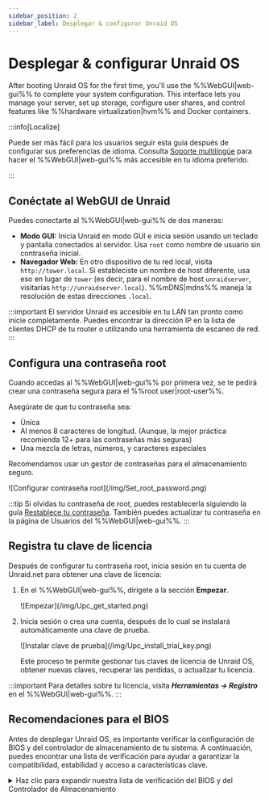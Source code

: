 ```yaml
---
sidebar_position: 2
sidebar_label: Desplegar & configurar Unraid OS
---
```


# Desplegar & configurar Unraid OS

After booting Unraid OS for the first time, you'll use the %%WebGUI|web-gui%% to complete your system configuration. This interface lets you manage your server, set up storage, configure user shares, and control features like %%hardware virtualization|hvm%% and Docker containers.

:::info\[Localize]

Puede ser más fácil para los usuarios seguir esta guía después de configurar sus preferencias de idioma. Consulta [Soporte multilingüe](../../using-unraid-to/customize-your-experience/multi-language-support.mdx) para hacer el %%WebGUI|web-gui%% más accesible en tu idioma preferido.

:::

## Conéctate al WebGUI de Unraid

Puedes conectarte al %%WebGUI|web-gui%% de dos maneras:

- **Modo GUI:** Inicia Unraid en modo GUI e inicia sesión usando un teclado y pantalla conectados al servidor. Usa `root` como nombre de usuario sin contraseña inicial.
- **Navegador Web:** En otro dispositivo de tu red local, visita `http://tower.local`. Si estableciste un nombre de host diferente, usa eso en lugar de `tower` (es decir, para el nombre de host `unraidserver`, visitarías `http://unraidserver.local`). %%mDNS|mdns%% maneja la resolución de estas direcciones `.local`.

:::important
El servidor Unraid es accesible en tu LAN tan pronto como inicie completamente. Puedes encontrar la dirección IP en la lista de clientes DHCP de tu router o utilizando una herramienta de escaneo de red.
:::

## Configura una contraseña root

Cuando accedas al %%WebGUI|web-gui%% por primera vez, se te pedirá crear una contraseña segura para el %%root user|root-user%%.

Asegúrate de que tu contraseña sea:

- Única
- Al menos 8 caracteres de longitud. (Aunque, la mejor práctica recomienda 12+ para las contraseñas más seguras)
- Una mezcla de letras, números, y caracteres especiales

Recomendamos usar un gestor de contraseñas para el almacenamiento seguro.

<div style={{ margin: 'auto', maxWidth: '300px'}}>
  ![Configurar contraseña root](/img/Set_root_password.png)
</div>

:::tip
Si olvidas tu contraseña de root, puedes restablecerla siguiendo la guía [Restablece tu contraseña](../../system-administration/secure-your-server/user-management.mdx#reset-your-password). También puedes actualizar tu contraseña en la página de Usuarios del %%WebGUI|web-gui%%.
:::

## Registra tu clave de licencia

Después de configurar tu contraseña root, inicia sesión en tu cuenta de Unraid.net para obtener una clave de licencia:

1. En el %%WebGUI|web-gui%%, dirígete a la sección **Empezar**.

   <div style={{ margin: 'auto', maxWidth: '500px'}}>
     ![Empezar](/img/Upc_get_started.png)
   </div>

2. Inicia sesión o crea una cuenta, después de lo cual se instalará automáticamente una clave de prueba.

   <div style={{ margin: 'auto', maxWidth: '500px'}}>
     ![Instalar clave de prueba](/img/Upc_install_trial_key.png)
   </div>

   Este proceso te permite gestionar tus claves de licencia de Unraid OS, obtener nuevas claves, recuperar las perdidas, o actualizar tu licencia.

:::important
Para detalles sobre tu licencia, visita ***Herramientas → Registro*** en el %%WebGUI|web-gui%%.
:::

## Recomendaciones para el BIOS

Antes de desplegar Unraid OS, es importante verificar la configuración de BIOS y del controlador de almacenamiento de tu sistema. A continuación, puedes encontrar una lista de verificación para ayudar a garantizar la compatibilidad, estabilidad y acceso a características clave.

<details>
  <summary>Haz clic para expandir nuestra lista de verificación del BIOS y del Controlador de Almacenamiento</summary>

  Una configuración adecuada del BIOS y del controlador de almacenamiento es vital para un despliegue estable de Unraid OS. Usa esta lista de verificación antes de tu primer inicio.

  ### Configuraciones Básicas

  ✅ Establecer el dispositivo de arranque primario en la unidad flash USB.\n✅ Configurar el controlador de almacenamiento al modo **%%AHCI|ahci%%** con conexiones SATA.\n✅ Configurar el controlador en modo **%%HBA|hba-mode%%** (no **%%RAID|raid%%**).\n✅ Desactivar **Arranque Seguro** ya que no es compatible con Unraid OS.

  ### Configuraciones Avanzadas

  ✅ Enable **%%hardware virtualization|hvm%%** features (e.g., **%%Intel VT-x|intel-vt-x%%** or **%%AMD-V|amd-v%%**) for **%%virtual machines (VMs)|vm%%**.\
  ✅ Enable **%%IOMMU|iommu%%** support (Intel VT-d or AMD-Vi) for PCI device assignment to VMs.

  ### Consejos para Solucionar Problemas

  Si Unraid OS no se inicia, intenta:

  ✅ Ajustar el orden de arranque a: **Forced-FDD**, **USB-HDD**, **USB-ZIP**.\n✅ Deshabilitar el soporte USB 2.0/3.0.\n✅ Alternar cualquier característica de Arranque Rápido.\n✅ Alternar el soporte para teclado USB.

  Para más asistencia, visita el [foro de soporte general de Unraid](https://forums.unraid.net/).

  :::important
  Muchas placas base limitan la selección de dispositivos de arranque a 12 discos duros. Si tu unidad flash USB se reconoce como disco duro, es posible que no puedas arrancar desde ella después de instalar 12 discos duros físicos. Configura la BIOS para tratar la unidad flash como un dispositivo extraíble siempre que sea posible.

  Si utiliza un HBA adicional, es posible desactivar el soporte de INT 13h para evitar que sus unidades conectadas aparezcan en la lista de dispositivos de arranque; esto le ayudará a mantenerse dentro del límite de 12 discos.
  :::
</details>
